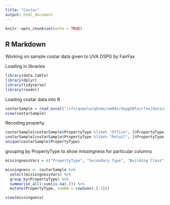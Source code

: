 ```yaml
---
title: "Costar"
output: html_document
---
```


```r
knitr::opts_chunk$set(echo = TRUE)
```

## R Markdown

Working on sample costar data given to UVA DSPG by FairFax


Loading in libraries
```r
library(data.table)
library(dplyr)
library(tidyverse)
library(readxl)
```

Loading costar data into R
```r
costarSample = read_excel("/sfs/qumulo/qhome/sm9dv/dspg20fairfax/data/original/costar/costar_tysons_sample.xlsx")
view(costarSample)
```

Recoding property
```r
costarSample[costarSample$PropertyType %like% "Office", ]$PropertyType <- "Office"
costarSample[costarSample$PropertyType %like% "Retail", ]$PropertyType <- "Retail"
unique(costarSample$PropertyType)
```

grouping by PropertyType to show missingness for particular columns
```r
missingnessVars = c("PropertyType", "Secondary Type", "Building Class", "For Sale Status", "Style", "Number Of Elevators", "Number Of Parking Spaces", "Number Of Stories", "Office Space" , "Percent Leased", "Vacancy %", "Avg Effective/Unit", "Parking Ratio", "Typical Floor Size", "Number Of Units", "Number Of Parking Spaces", "Tenancy", "Taxes Total", "Developer Name", "Leasing Company Name", "Owner Name", "Recorded Owner Name", "True Owner Name")

missingness <- costarSample %>%
  select(missingnessVars) %>%
  group_by(PropertyType) %>%
  summarise_all(~sum(is.na(.))) %>%
  mutate(PropertyType, sumNA = rowSums(.[-1]))

view(missingness)
```

